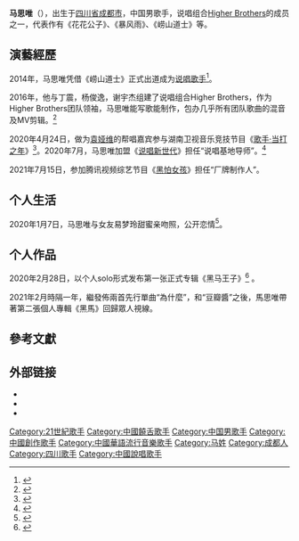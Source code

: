{{藝人
| 姓名 = 马思唯
| 類型 = 男歌手
| 英文名 = MaSiWei
| 國籍 = {{PRC}}
| 民族 = [[汉族|汉族]]
| 籍貫 =
| 出生日期 = {{birth date and age|1993|1|27}}
| 出生地 = {{CHN}}[[四川省|四川省]][[成都市|成都市]][[郫都区|郫县]]
| 語言 = [[四川话|四川话]]、[[普通话|普通话]]、[[英语|英语]]
| 代表作 = 崂山道士
| 相关团体 = [[Higher_Brothers|Higher Brothers]]
| 圖片 = Higher Brothers Icebox 2019.jpg
| 圖片簡介 = 马思唯（左二）和[[更高兄弟|更高兄弟]]
| 圖片尺寸 = 270px
}}
'''马思唯'''（{{bd|1993年|1月27日}}），出生于[[四川省|四川省]][[成都市|成都市]]，中国男歌手，说唱组合[[Higher_Brothers|Higher Brothers]]的成员之一，代表作有《花花公子》、《暴风雨》、《崂山道士》等。

==演藝經歷==
2014年，马思唯凭借《崂山道士》正式出道成为[[说唱歌手|说唱歌手]]<ref>{{Cite web |url=https://baijiahao.baidu.com/s?id=1685317014080840754&wfr=spider&for=pc|title=《青你3》RAP导师或由马思唯担任，继JonyJ后“黑马王子”下场？ |author=畅谈娱乐趣事1 |date=2020-12-06 |publisher=百度 |language=zh }}</ref>。

2016年，他与丁震，杨俊逸，谢宇杰组建了说唱组合Higher Brothers，作为Higher Brothers团队领袖，马思唯能写歌能制作，包办几乎所有团队歌曲的混音及MV剪辑。<ref>{{Cite web |url=https://baijiahao.baidu.com/s?id=1608697287997579791&wfr=spider&for=pc|title=马思唯是谁？那你们知道Higher Brothers吗？ |author=魔幻坤先生|date=2018-08-14 |publisher=百度 |language=zh }}</ref>

2020年4月24日，做为[[袁娅维|袁娅维]]的帮唱嘉宾参与湖南卫视音乐竞技节目《[[歌手·当打之年|歌手·当打之年]]》<ref>{{Cite web |url=https://baijiahao.baidu.com/s?id=1664685139635087927&wfr=spider&for=pc |title=官宣！马思唯即将登上《歌手》帮唱袁娅维 |author=嘻笑堂 |date=2020-04-22 |publisher=百度 |language=zh}}</ref>。2020年7月，马思唯加盟《[[说唱新世代|说唱新世代]]》担任“说唱基地导师”。<ref>{{Cite web |url=http://ent.ynet.com/2020/07/28/2759823t1254.html |title=《说唱新世代》官宣导师阵容，大神级rapper热力加盟！ |date=2020-07-28 |publisher=北青网 |language=zh |access-date=2021-02-24 |archive-date=2020-10-08 |archive-url=https://web.archive.org/web/20201008021855/http://ent.ynet.com/2020/07/28/2759823t1254.html |dead-url=no }}</ref>

2021年7月15日，参加腾讯视频综艺节目《[[黑怕女孩|黑怕女孩]]》担任“厂牌制作人”。

==个人生活==
2020年1月7日，马思唯与女友易梦玲甜蜜亲吻照，公开恋情<ref>{{Cite web |url=http://ent.sina.com.cn/y/yneidi/2020-01-07/doc-iihnzhha0936959.shtml |title=马思唯公开恋情晒合照 两人甜蜜依偎亲脸颊超有爱|date=2020-01-07|publisher=新浪娱乐|language=zh}}</ref>。

==个人作品==
2020年2月28日，以个人solo形式发布第一张正式专辑《黑马王子》<ref>{{Cite web |url=https://music.163.com/#/album?id=85991061 |title=黑马王子 |author=马思唯 |date=2020-02-28 |publisher=网易云音乐 |language=zh |access-date=2021-02-24 |archive-date=2018-10-18 |archive-url=https://web.archive.org/web/20181018134211/https://music.163.com/#/album?id=85991061 |dead-url=no }}</ref>
。

2021年2月時隔一年，繼發佈兩首先行單曲“為什麼”，和“豆瓣醬”之後，馬思唯帶著第二張個人專輯《黑馬》回歸眾人視線。

== 參考文獻 ==
{{Reflist}}
{{Portal bar|中國|音樂|人物}}

== 外部链接 ==
*{{Instagram|masiwei1993}}
*{{Weibo|1792547357}}
* {{youtube|channel=UCwHabsMb9taoyx05ft5a4NQ|Higher Brothers}}

{{88昇}}

[[Category:21世紀歌手|Category:21世紀歌手]]
[[Category:中國饒舌歌手|Category:中國饒舌歌手]]
[[Category:中国男歌手|Category:中国男歌手]]
[[Category:中國創作歌手|Category:中國創作歌手]]
[[Category:中國華語流行音樂歌手|Category:中國華語流行音樂歌手]]
[[Category:马姓|Category:马姓]]
[[Category:成都人|Category:成都人]]
[[Category:四川歌手|Category:四川歌手]]
[[Category:中國說唱歌手|Category:中國說唱歌手]]